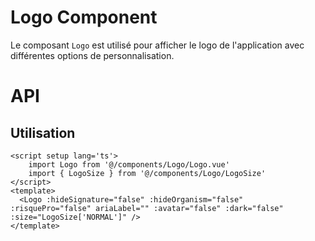 
<Meta title="Components/Logo" component={Logo} />

# Logo Component

Le composant `Logo` est utilisé pour afficher le logo de l'application avec différentes options de personnalisation.


<Canvas of={LogoStories.Default} />


# API

<Controls of={LogoStories.Default} />

## Utilisation

```vue
<script setup lang='ts'>
    import Logo from '@/components/Logo/Logo.vue'
	import { LogoSize } from '@/components/Logo/LogoSize'
</script>
<template>
  <Logo :hideSignature="false" :hideOrganism="false" :risquePro="false" ariaLabel="" :avatar="false" :dark="false" :size="LogoSize['NORMAL']" />
</template>